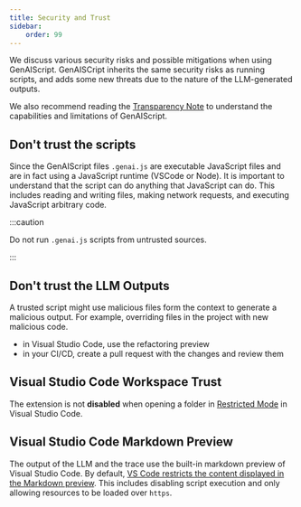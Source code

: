 ```yaml
---
title: Security and Trust
sidebar:
    order: 99
---
```


We discuss various security risks and possible mitigations when using GenAIScript.
GenAISCript inherits the same security risks as running scripts, and adds some new threats due to the nature of the LLM-generated outputs.

We also recommend reading the [Transparency Note](/genaiscript/reference/transparency-note) 
to understand the capabilities and limitations of GenAIScript.

## Don't trust the scripts

Since the GenAIScript files `.genai.js` are executable JavaScript files and are in fact using a JavaScript runtime (VSCode or Node). It is important to understand that the script can do anything that JavaScript can do. This includes reading and writing files, making network requests, and executing JavaScript arbitrary code.

:::caution

Do not run `.genai.js` scripts from untrusted sources.

:::

## Don't trust the LLM Outputs

A trusted script might use malicious files form the context to generate a malicious output.
For example, overriding files in the project with new malicious code.

<WarningCode />

- in Visual Studio Code, use the refactoring preview
- in your CI/CD, create a pull request with the changes and review them


## Visual Studio Code Workspace Trust

The extension is not **disabled** when opening a folder in [Restricted Mode](https://code.visualstudio.com/docs/editor/workspace-trust) in Visual Studio Code.

## Visual Studio Code Markdown Preview

The output of the LLM and the trace use the built-in markdown preview of Visual Studio Code.
By default, [VS Code restricts the content displayed in the Markdown preview](https://code.visualstudio.com/Docs/languages/markdown#_markdown-preview-security). 
This includes disabling script execution and only allowing resources to be loaded over `https`.
